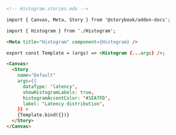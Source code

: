 ```md
<!-- Histogram.stories.mdx -->

import { Canvas, Meta, Story } from '@storybook/addon-docs';

import { Histogram } from './Histogram';

<Meta title="Histogram" component={Histogram} />

export const Template = (args) => <Histogram {...args} />;

<Canvas>
  <Story
    name="Default"
    args={{
      dataType: 'latency',
      showHistogramLabels: true,
      histogramAccentColor: '#1EA7FD',
      label: 'Latency distribution',
    }} >
    {Template.bind({})}
  </Story>
</Canvas>
```